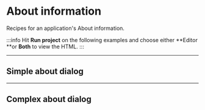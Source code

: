 # About information

Recipes for an application's About information.

:::info
Hit **Run project** on the following examples and choose either **Editor **or **Both** to view the HTML.
:::

---

## Simple about dialog

<RecipeDemo
  href="https://forge-recipes-simple-about-dialog.stackblitz.io"
  componentList="dialog scaffold toolbar tabs button" />

---

## Complex about dialog

<RecipeDemo
  href="https://forge-recipes-complex-about-dialog.stackblitz.io"
  componentList="dialog scaffold toolbar tab-bar button" />
